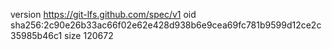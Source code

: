 version https://git-lfs.github.com/spec/v1
oid sha256:2c90e26b33ac66f02e62e428d938b6e9cea69fc781b9599d12ce2c35985b46c1
size 120672
